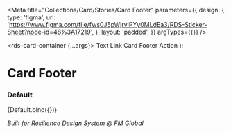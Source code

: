 
<Meta
  title="Collections/Card/Stories/Card Footer"
  parameters={{
    design: {
      type: 'figma',
      url: 'https://www.figma.com/file/fws0J5pWjrviPYy0MLdEa3/RDS-Sticker-Sheet?node-id=48%3A17219',
    },
    layout: 'padded',
  }}
  argTypes={{}}
/>

  <rds-card-container {...args}>
    <rds-card-footer padded>
      <rds-link slot="start">Text Link</rds-link>
      <rds-button appearance="tertiary" slot="end">
        Card Footer Action
      </rds-button>
    </rds-card-footer>
  </rds-card-container>
);

# Card Footer

### Default

<Canvas>
  <Story name="Default" args={{}}>
    {Default.bind({})}
  </Story>
</Canvas>

_Built for Resilience Design System @ FM Global_
